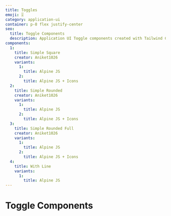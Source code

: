```yaml
---
title: Toggles
emoji: 🎚
category: application-ui
container: p-8 flex justify-center
seo:
  title: Toggle Components
  description: Application UI Toggle components created with Tailwind CSS
components:
  1:
    title: Simple Square
    creator: Aniket1026
    variants:
      1:
        title: Alpine JS
      2:
        title: Alpine JS + Icons
  2:
    title: Simple Rounded
    creator: Aniket1026
    variants:
      1:
        title: Alpine JS
      2:
        title: Alpine JS + Icons
  3:
    title: Simple Rounded Full
    creator: Aniket1026
    variants:
      1:
        title: Alpine JS
      2:
        title: Alpine JS + Icons
  4:
    title: With Line
    variants:
      1:
        title: Alpine JS
---
```


# Toggle Components

<List
  componentsData={componentsArray}
  componentContainer={componentContainer}
/>
